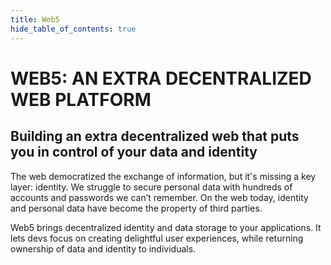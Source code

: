 ```yaml
---
title: Web5
hide_table_of_contents: true
---
```



<head>
  <title>{content.meta.title}</title>
  <meta property="og:description" content={metacontent.description} />
  <meta name="description" content={metacontent.description} />
  <meta property="og:title" content={content.meta.title} />
  <meta
    property="og:url"
    content={'https://developer.tbd.website/' + content.meta.path}
  />
  <link
    rel="apple-touch-icon"
    href="https://developer.tbd.website/img/tbd-fav-icon-main.png"
  />
</head>

<div className="prose prose-pink">

# WEB5: AN EXTRA DECENTRALIZED WEB PLATFORM

## Building an extra decentralized web that puts you in control of your data and identity

The web democratized the exchange of information, but it's missing a key layer: identity. We struggle to secure personal data with hundreds of accounts and passwords we can’t remember. On the web today, identity and personal data have become the property of third parties.

Web5 brings decentralized identity and data storage to your applications. It lets devs focus on creating delightful user experiences, while returning ownership of data and identity to individuals.

<div className="custom-container mx-[2.875rem] tablet:mx-[4.5rem] desktop:mx-[6.625rem] mt-[1.75rem] desktop:mt-[3.25rem]">
  <SwitchIllustration {...content.web5Illustrations} />
</div>

<div className="custom-container">
  <ButtonGroup
    className="pt-24"
    buttons={[
      {
        type: 'button',
        data: {
          label: 'Getting Started',
          url: 'https://github.com/TBD54566975/collaboration/blob/main/projects/GETTING_STARTED_DWP.md',
          isExternalLink: true,
          imageURL: '/img/external-link-blue-icon.svg',
        },
      },
      {
        type: 'button',
        data: {
          label: 'Chat',
          url: 'https://discord.gg/tbd',
          isExternalLink: true,
          imageURL: '/img/external-link-blue-icon.svg',
        },
      },
    ]}
  />
</div>

<div className="custom-container mt-12">
  <IconTextButton {...content.downloadPDF} />
</div>

<Divider type="slash" />

<div className="custom-container">
  <ProjectList {...content.components} />
</div>

<Divider type="slash" />

<div className="custom-container">
  <Actors content={content.actors} />
</div>

<Divider type="slash" />

<div className="custom-container">

  <PillarList title={content.useCases.title} pillars={content.useCases.pillars} />
</div>

</div>
